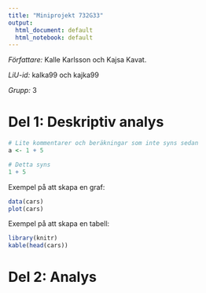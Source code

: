 ```yaml
---
title: "Miniprojekt 732G33"
output:
  html_document: default
  html_notebook: default
---
```


*Författare:* Kalle Karlsson och Kajsa Kavat.

*LiU-id:* kalka99 och kajka99

*Grupp:* 3

# Del 1: Deskriptiv analys

```r
# Lite kommentarer och beräkningar som inte syns sedan
a <- 1 + 5
```


```r
# Detta syns
1 + 5
```


Exempel på att skapa en graf:

```r
data(cars)
plot(cars)
```

Exempel på att skapa en tabell:

```r
library(knitr)
kable(head(cars))
```

# Del 2: Analys

